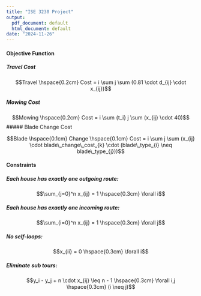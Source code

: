 ---
title: "ISE 3230 Project"
output:
  pdf_document: default
  html_document: default
date: "2024-11-26"
---

#### Objective Function

##### Travel Cost

$$Travel \hspace{0.2cm} Cost = i \sum j \sum (0.81 \cdot d_{ij} \cdot x_{ij})$$

##### Mowing Cost

$$Mowing \hspace{0.2cm} Cost = i \sum {t_i} j \sum (x_{ij} \cdot 40)$$
##### Blade Change Cost

$$Blade \hspace{0.1cm} Change \hspace{0.1cm} Cost = i \sum j \sum (x_{ij} \cdot blade\_change\_cost_{k} \cdot (blade\_type_{i} \neq blade\_type_{j}))$$

#### Constraints

##### Each house has exactly one outgoing route:

$$\sum_{j=0}^n x_{ij} = 1 \hspace{0.3cm} \forall i$$

##### Each house has exactly one incoming route:

$$\sum_{i=0}^n x_{ij} = 1 \hspace{0.3cm} \forall j$$

##### No self-loops:

$$x_{ii} = 0 \hspace{0.3cm} \forall i$$

##### Eliminate sub tours:

$$y_i - y_j + n \cdot x_{ij} \leq n - 1 \hspace{0.3cm} \forall i,j \hspace{0.3cm} (i \neq j)$$